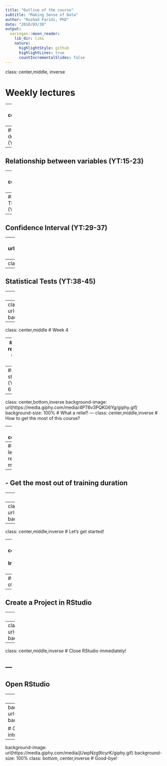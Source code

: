 ```yaml
---
title: "Outline of the course"
subtitle: "Making Sense of Data"
author: "Rushad Faridi, PhD"
date: "2018/03/30"
output:
  xaringan::moon_reader:
    lib_dir: libs
    nature:
      highlightStyle: github
      highlightLines: true
      countIncrementalSlides: false
---
```

class: center,middle, inverse

# Weekly lectures

---
class: center,middle
# Week 1   

--
##   Data description (YT:1-14)

--
##   Relationship between variables (YT:15-23)

---
class: center,middle
# Week 2   

--
## Probability Theory (YT:24-28)

--
## Confidence Interval (YT:29-37)

---
class: center,bottom,inverse
background-image: url(https://media.giphy.com/media/RKS1pHGiUUZ2g/giphy.gif)
background-size: 100%
# Two more weeks? Oh no! 
---
class: center,middle
# Week 3     

--
## Statistical Tests (YT:38-45)

--
## Grouped tests (YT:46-53)

---
class: center,bottom,inverse
background-image: url(https://media.giphy.com/media/26gJyIjHPa62RlWWA/giphy.gif)
background-size: 100%
# Give me a break!
---
class: center,middle
# Week 4    

--
## Linear regression (YT:54-57)

--
## Case study (YT:58-65)

---
class: center,bottom,inverse
background-image: url(https://media.giphy.com/media/4PT6v3PQKG6Yg/giphy.gif)
background-size: 100%
# What a relief!
---
class: center,middle,inverse
# How to get the most of this course?

---
class: center,middle
--
## - Daily at least one hour reviewing materials

--
## - Get the most out of training duration

--
## - Work on your own data and analysis

---
class: center,bottom,inverse
background-image: url(https://media.giphy.com/media/Rhhr8D5mKSX7O/giphy.gif)
background-size: 100%
# That's way too much! 
---
class: center,middle,inverse
# Let's get started! 

---
class: center,middle
## Installation of R

--
## Installation of RStudio

--
## Create a Project in RStudio

--
## Datasets in project folder

---
class: center,bottom,inverse
background-image: url(https://media.giphy.com/media/KupdfnqWwV7J6/giphy.gif)
background-size: 100%
# Oh no!
---
class: center,middle,inverse
# Close RStudio immediately!

---
--
## Open RStudio

--
## Open project folder

---
background-image: url(https://media.giphy.com/media/ZgqJGwh2tLj5C/giphy.gif)
background-size: 100%
class: bottom, center,inverse

# Okay, great! I think that was good enough to put everyone into deem comma. 
---
background-image: url(https://media.giphy.com/media/jUwpNzg9IcyrK/giphy.gif)
background-size: 100%
class: bottom, center,inverse
# Good-bye!
